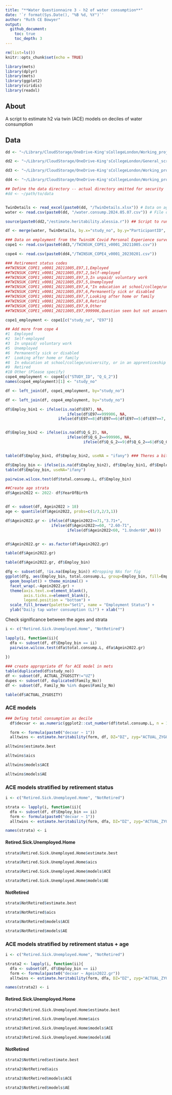 ```yaml
---
title: "**Water Questionnaire 3 - h2 of water consumption**"
date: '`r format(Sys.Date(), "%B %d, %Y")`'
author: "Ruth CE Bowyer"
output: 
  github_document:
    toc: true
    toc_depth: 3
---
```




```r
rm(list=ls())
knitr::opts_chunk$set(echo = TRUE)
```

```r
library(mets)
library(dplyr)
library(mets)
library(ggplot2)
library(viridis)
library(readxl)
```

## **About**

A script to estimate h2 via twin (ACE) models on deciles of water consumption

## **Data**



```r
dd <- "~/Library/CloudStorage/OneDrive-King'sCollegeLondon/Working_projects/Tap.water/SharedDSRB/Data/I1194"

dd2 <- "~/Library/CloudStorage/OneDrive-King'sCollegeLondon/General_scripts"

dd3 <- "~/Library/CloudStorage/OneDrive-King'sCollegeLondon/Working_projects/Cope.Cleaning/Data/Cope1.Cleaned/COPE1UKLLCSUBMISSION.Forchecking"

dd4 <- "~/Library/CloudStorage/OneDrive-King'sCollegeLondon/Working_projects/LEAP/Data/COVID/Cope_data"
```



```r

## Define the data directory -- actual directory omitted for security
#dd <- ~/path/to/data


TwinDetails <- read_excel(paste0(dd, "/TwinDetails.xlsx")) # Data on age, sex, ethnicity, zygosity 
water <- read.csv(paste0(dd, "/water.consump.2024.05.07.csv")) # File derived as output from script 1.

source(paste0(dd2,"/estimate.heritability.alessia.r")) ## Script to run h2 analysis via mets, thanks to Alessia Visconti, now wrapped as an R package: https://github.com/alesssia/timesaveR

df <- merge(water, TwinDetails, by.x="study_no", by.y="ParticipantID", sort=F)

### Data on employment from the TwinsUK Covid Personal Experience surveys
cope1 <- read.csv(paste0(dd3,"/TWINSUK_COPE1_v0001_20211005.csv"))

cope4 <- read.csv(paste0(dd4,"/TWINSUK_COPE4_v0001_20230201.csv"))

```


```r


### Retirement status codes
##TWINSUK_COPE1_v0001_20211005,E97,1,Employed
##TWINSUK_COPE1_v0001_20211005,E97,2,Self-employed
##TWINSUK_COPE1_v0001_20211005,E97,3,In unpaid/ voluntary work
##TWINSUK_COPE1_v0001_20211005,E97,5,Unemployed
##TWINSUK_COPE1_v0001_20211005,E97,4,"In education at school/college/university, or in an apprenticeship"
##TWINSUK_COPE1_v0001_20211005,E97,6,Permanently sick or disabled
##TWINSUK_COPE1_v0001_20211005,E97,7,Looking after home or family
##TWINSUK_COPE1_v0001_20211005,E97,8,Retired
##TWINSUK_COPE1_v0001_20211005,E97,9,Other
##TWINSUK_COPE1_v0001_20211005,E97,999906,Question seen but not answered

cope1_employment <- cope1[c("study_no", "E97")]

## Add more from cope 4
#1	Employed
#2	Self-employed
#3	In unpaid/ voluntary work
#5	Unemployed
#6	Permanently sick or disabled
#7	Looking after home or family
#8	In education at school/college/university, or in an apprenticeship
#9	Retired
#10	Other (Please specify)
cope4_employment <- cope4[c("STUDY_ID", "Q_G_2")]
names(cope4_employment)[1] <- "study_no"

df <- left_join(df, cope1_employment, by="study_no")

df <- left_join(df, cope4_employment, by="study_no")


```

```r

df$Employ_bin1 <- ifelse(is.na(df$E97), NA,
                           ifelse(df$E97==999906, NA,
                       ifelse(df$E97==8|df$E97==6|df$E97==5|df$E97==7, "Retired.Sick.Unemployed.Home", "NotRetired")))


df$Employ_bin2 <- ifelse(is.na(df$Q_G_2), NA,
                           ifelse(df$Q_G_2==999906, NA,
                                  ifelse(df$Q_G_2==9|df$Q_G_2==6|df$Q_G_2==7|df$Q_G_2==5, "Retired.Sick.Unemployed.Home", "NotRetired")))


table(df$Employ_bin1, df$Employ_bin2, useNA = "ifany") ### Theres a bit of difference between the two, using the latest measure if two are available

df$Employ_bin <- ifelse(is.na(df$Employ_bin2), df$Employ_bin1, df$Employ_bin2)
table(df$Employ_bin, useNA="ifany")
```

```r

pairwise.wilcox.test(df$total.consump.L, df$Employ_bin)
```

```r
##Create age strata
df$Agein2022 <- 2022- df$YearOfBirth


df <- subset(df, Agein2022 > 18)
age <- quantile(df$Agein2022, probs=c(1/3,2/3,1))

df$Agein2022.gr <- ifelse(df$Agein2022>=71,"3.71+",
                    ifelse(df$Agein2022>=60, "2.60-71",
                           ifelse(df$Agein2022<60, "1.Under60",NA)))


df$Agein2022.gr <- as.factor(df$Agein2022.gr)

table(df$Agein2022.gr)

```


```r
table(df$Agein2022.gr, df$Employ_bin)
```



```r

dfg <- subset(df, !is.na(Employ_bin)) #Dropping NAs for fig
ggplot(dfg, aes(Employ_bin, total.consump.L, group=Employ_bin, fill=Employ_bin)) + 
  geom_boxplot() + theme_minimal() +
  facet_wrap(.~Agein2022.gr) + 
  theme(axis.text.x=element_blank(),
        axis.ticks.x=element_blank(), 
        legend.position = "bottom") + 
  scale_fill_brewer(palette="Set1", name = "Employment Status") + 
  ylab("Daily tap water consumption (L)") + xlab("")

```

Check significance between the ages and strata

```r

i <- c("Retired.Sick.Unemployed.Home", "NotRetired")

lapply(i, function(ii){
  dfa <- subset(df, df$Employ_bin == ii)
  pairwise.wilcox.test(dfa$total.consump.L, dfa$Agein2022.gr)
  
})

```


```r

### create appropriate df for ACE model in mets
table(duplicated(df$study_no))
df <- subset(df, ACTUAL_ZYGOSITY!="UZ")
dupes <- subset(df, duplicated(Family_No))
df <- subset(df, Family_No %in% dupes$Family_No)

table(df$ACTUAL_ZYGOSITY)
```



### **ACE models**

```r

### Defing total consumption as decile 
  df$decvar <- as.numeric(ggplot2::cut_number(df$total.consump.L, n = 10))

  form <- formula(paste0("decvar ~ 1"))
  alltwins <- estimate.heritability(form, df, DZ="DZ", zyg="ACTUAL_ZYGOSITY", fid="Family_No")


```



```r
alltwins$estimate.best
```
```r
alltwins$aics
```




```r
alltwins$models$ACE

```


```r
alltwins$models$AE

```


### **ACE models stratified by retirement status**

```r

i <- c("Retired.Sick.Unemployed.Home", "NotRetired")

strata <- lapply(i, function(ii){
  dfa <- subset(df, df$Employ_bin == ii)
  form <- formula(paste0("decvar ~ 1"))
  alltwins <- estimate.heritability(form, dfa, DZ="DZ", zyg="ACTUAL_ZYGOSITY", fid="Family_No")})

names(strata) <- i

```

#### **Retired.Sick.Unemployed.Home**

```r
strata$Retired.Sick.Unemployed.Home$estimate.best
```
```r
strata$Retired.Sick.Unemployed.Home$aics
```




```r
strata$Retired.Sick.Unemployed.Home$models$ACE

```


```r
strata$Retired.Sick.Unemployed.Home$models$AE

```



#### **NotRetired**

```r
strata$NotRetired$estimate.best
```
```r
strata$NotRetired$aics
```




```r
strata$NotRetired$models$ACE

```


```r
strata$NotRetired$models$AE

```

### **ACE models stratified by retirement status + age**


```r

i <- c("Retired.Sick.Unemployed.Home", "NotRetired")

strata2 <- lapply(i, function(ii){
  dfa <- subset(df, df$Employ_bin == ii)
  form <- formula(paste0("decvar ~ Agein2022.gr"))
  alltwins <- estimate.heritability(form, dfa, DZ="DZ", zyg="ACTUAL_ZYGOSITY", fid="Family_No")})

names(strata2) <- i

```

#### **Retired.Sick.Unemployed.Home**

```r
strata2$Retired.Sick.Unemployed.Home$estimate.best
```
```r
strata2$Retired.Sick.Unemployed.Home$aics
```




```r
strata2$Retired.Sick.Unemployed.Home$models$ACE

```


```r
strata2$Retired.Sick.Unemployed.Home$models$AE

```



#### **NotRetired**

```r
strata2$NotRetired$estimate.best
```
```r
strata2$NotRetired$aics
```




```r
strata2$NotRetired$models$ACE

```


```r
strata2$NotRetired$models$AE

```